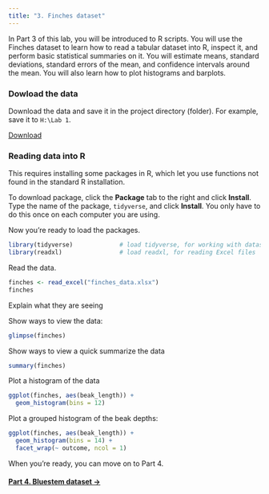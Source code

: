 ```yaml
---
title: "3. Finches dataset"
---
```


In Part 3 of this lab, you will be introduced to R scripts. You will use the Finches dataset to learn how to read a tabular dataset into R, inspect it, and perform basic statistical summaries on it. You will estimate means, standard deviations, standard errors of the mean, and confidence intervals around the mean. You will also learn how to plot histograms and barplots.

### Dowload the data

Download the data and save it in the project directory (folder). For example, save it to `H:\Lab 1`.

<a href="finches_dataset.xlsx" class="btn btn-default">Download</a>

### Reading data into R

This requires installing some packages in R, which let you use functions not found in the standard R installation.

To download package, click the **Package** tab to the right and click **Install**. Type the name of the package, `tidyverse`, and click **Install**. You only have to do this once on each computer you are using.

Now you're ready to load the packages.

```r
library(tidyverse)             # load tidyverse, for working with datasets
library(readxl)                # load readxl, for reading Excel files
```

Read the data.

```r
finches <- read_excel("finches_data.xlsx")
finches
```

Explain what they are seeing

Show ways to view the data:

```r
glimpse(finches)

```

Show ways to view a quick summarize the data

```r
summary(finches)
```

Plot a histogram of the data

```r
ggplot(finches, aes(beak_length)) +
  geom_histogram(bins = 12)
```
Plot a grouped histogram of the beak depths:

```r
ggplot(finches, aes(beak_length)) +
  geom_histogram(bins = 14) +
  facet_wrap(~ outcome, ncol = 1)
```


When you're ready, you can move on to Part 4.

#### [Part 4. Bluestem dataset  &rarr;](lab1_bluestem.html)